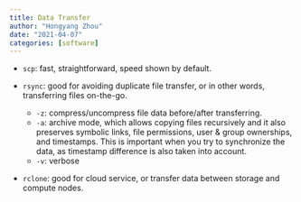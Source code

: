 ```yaml
---
title: Data Transfer
author: "Hongyang Zhou"
date: "2021-04-07"
categories: [software]
---
```


* `scp`: fast, straightforward, speed shown by default.

* `rsync`: good for avoiding duplicate file transfer, or in other words, transferring files on-the-go.
  * `-z`: compress/uncompress file data before/after transferring.
  * `-a`: archive mode, which allows copying files recursively and it also preserves symbolic links, file permissions, user & group ownerships, and timestamps. This is important when you try to synchronize the data, as timestamp difference is also taken into account.
  * `-v`: verbose

* `rclone`: good for cloud service, or transfer data between storage and compute nodes.
